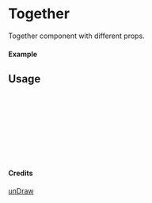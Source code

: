 
<Meta of={Together} title="unDraw/Together" />

# Together

Together component with different props.

#### Example

<Canvas of={Together.Primary} />

## Usage

```ts
import { Together } from "yadl-ui";

const Example = () => {
  return (
      <Together />
  );
};

export default Example;
```

#### Credits
[unDraw](https://undraw.co/illustrations)
